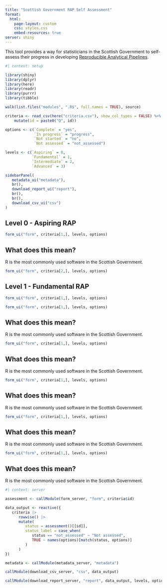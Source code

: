 ```yaml
---
title: "Scottish Government RAP Self Assessment"
format:
  html:
    page-layout: custom
    css: styles.css
    embed-resources: true
server: shiny
---
```


This tool provides a way for statisticians in the Scottish Government to self-assess their progress in developing [Reproducible Analytical Pipelines](https://analysisfunction.civilservice.gov.uk/support/reproducible-analytical-pipelines/).
    
```r
#| context: setup

library(shiny)
library(dplyr)
library(here)
library(readr)
library(purrr)
library(tibble)

walk(list.files("modules", ".R$", full.names = TRUE), source)

criteria <- read_csv(here("criteria.csv"), show_col_types = FALSE) %>%
    mutate(id = paste0("Q", id))

options <- c(`Complete` = "yes", 
             `In progress` = "progress", 
             `Not started` = "no",
             `Not assessed` = "not_assessed")

levels <- c(`Aspiring` = 0,
            `Fundamental` = 1,
            `Intermediate` = 2,
            `Advanced` = 3)
```



::: {.panel-sidebar}

```r
sidebarPanel(
   metadata_ui("metadata"),
   br(),
   download_report_ui("report"),
   br(),
   br(),
   download_csv_ui("csv")
)
```

:::

::: {.panel-center}

## Level 0 - Aspiring RAP

```r
form_ui("form", criteria[1,], levels, options)
```

::: {.callout-tip collapse="true"}
## What does this mean?

R is the most commonly used software in the Scottish Government.
:::

```r
form_ui("form", criteria[2,], levels, options)
```

## Level 1 - Fundamental RAP

```r
form_ui("form", criteria[1,], levels, options)
```

```r
form_ui("form", criteria[1,], levels, options)
```

::: {.callout-tip collapse="true"}
## What does this mean?

R is the most commonly used software in the Scottish Government.
:::
```r
form_ui("form", criteria[1,], levels, options)
```

::: {.callout-tip collapse="true"}
## What does this mean?

R is the most commonly used software in the Scottish Government.
:::
```r
form_ui("form", criteria[1,], levels, options)
```

::: {.callout-tip collapse="true"}
## What does this mean?

R is the most commonly used software in the Scottish Government.
:::
```r
form_ui("form", criteria[1,], levels, options)
```

::: {.callout-tip collapse="true"}
## What does this mean?

R is the most commonly used software in the Scottish Government.
:::
```r
form_ui("form", criteria[1,], levels, options)
```

::: {.callout-tip collapse="true"}
## What does this mean?

R is the most commonly used software in the Scottish Government.
:::
:::

```r
#| context: server

assessment <- callModule(form_server, "form", criteria$id)

data_output <- reactive({
   criteria |>
      rowwise() |> 
      mutate(
         status = assessment()[[id]],
         status_label = case_when(
            status == "not_assessed" ~ "Not assessed",
            TRUE ~ names(options)[match(status, options)]
         )
      )
})

metadata <- callModule(metadata_server, "metadata")

callModule(download_csv_server, "csv", data_output)

callModule(download_report_server, "report", data_output, levels, options, metadata)
```
